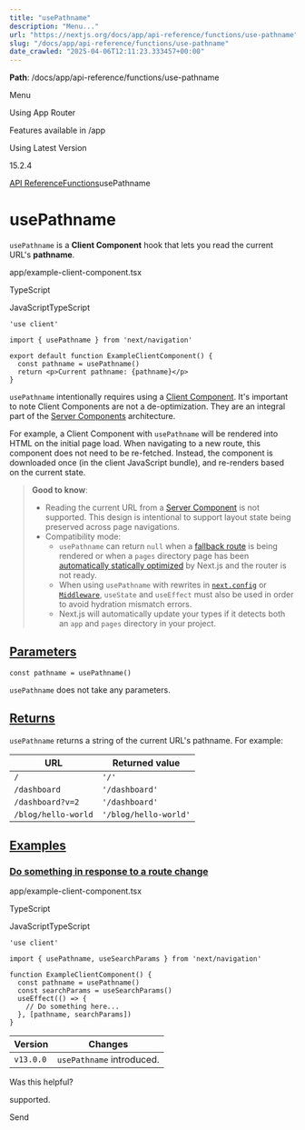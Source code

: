 ---
title: "usePathname"
description: "Menu..."
url: "https://nextjs.org/docs/app/api-reference/functions/use-pathname"
slug: "/docs/app/api-reference/functions/use-pathname"
date_crawled: "2025-04-06T12:11:23.333457+00:00"
---

**Path**: /docs/app/api-reference/functions/use-pathname

Menu

Using App Router

Features available in /app

Using Latest Version

15.2.4

[API Reference](/docs/app/api-reference)[Functions](/docs/app/api-reference/functions)usePathname

# usePathname

`usePathname` is a **Client Component** hook that lets you read the current URL's **pathname**.

app/example-client-component.tsx

TypeScript

JavaScriptTypeScript

```
'use client'
 
import { usePathname } from 'next/navigation'
 
export default function ExampleClientComponent() {
  const pathname = usePathname()
  return <p>Current pathname: {pathname}</p>
}
```

`usePathname` intentionally requires using a [Client Component](/docs/app/building-your-application/rendering/client-components). It's important to note Client Components are not a de-optimization. They are an integral part of the [Server Components](/docs/app/building-your-application/rendering/server-components) architecture.

For example, a Client Component with `usePathname` will be rendered into HTML on the initial page load. When navigating to a new route, this component does not need to be re-fetched. Instead, the component is downloaded once (in the client JavaScript bundle), and re-renders based on the current state.

> **Good to know**:
>
> * Reading the current URL from a [Server Component](/docs/app/building-your-application/rendering/server-components) is not supported. This design is intentional to support layout state being preserved across page navigations.
> * Compatibility mode:
>   + `usePathname` can return `null` when a [fallback route](/docs/pages/api-reference/functions/get-static-paths#fallback-true) is being rendered or when a `pages` directory page has been [automatically statically optimized](/docs/pages/building-your-application/rendering/automatic-static-optimization) by Next.js and the router is not ready.
>   + When using `usePathname` with rewrites in [`next.config`](/docs/app/api-reference/config/next-config-js/rewrites) or [`Middleware`](/docs/app/building-your-application/routing/middleware), `useState` and `useEffect` must also be used in order to avoid hydration mismatch errors.
>   + Next.js will automatically update your types if it detects both an `app` and `pages` directory in your project.

## [Parameters](#parameters)

```
const pathname = usePathname()
```

`usePathname` does not take any parameters.

## [Returns](#returns)

`usePathname` returns a string of the current URL's pathname. For example:

| URL | Returned value |
| --- | --- |
| `/` | `'/'` |
| `/dashboard` | `'/dashboard'` |
| `/dashboard?v=2` | `'/dashboard'` |
| `/blog/hello-world` | `'/blog/hello-world'` |

## [Examples](#examples)

### [Do something in response to a route change](#do-something-in-response-to-a-route-change)

app/example-client-component.tsx

TypeScript

JavaScriptTypeScript

```
'use client'
 
import { usePathname, useSearchParams } from 'next/navigation'
 
function ExampleClientComponent() {
  const pathname = usePathname()
  const searchParams = useSearchParams()
  useEffect(() => {
    // Do something here...
  }, [pathname, searchParams])
}
```

| Version | Changes |
| --- | --- |
| `v13.0.0` | `usePathname` introduced. |

Was this helpful?

supported.

Send